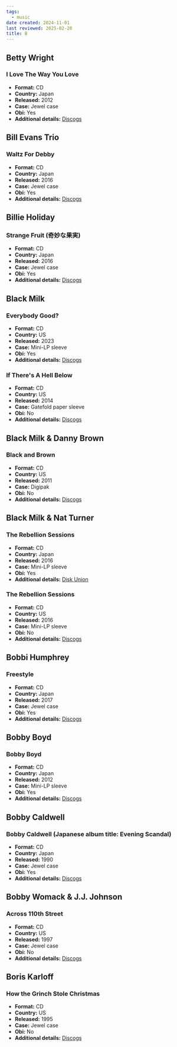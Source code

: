 ```yaml
---
tags:
  - music
date created: 2024-11-01
last reviewed: 2025-02-20
title: B
---
```


## Betty Wright

### I Love The Way You Love

- **Format:** CD
- **Country:** Japan
- **Released:** 2012
- **Case:** Jewel case
- **Obi:** Yes
- **Additional details:** [Discogs](https://www.discogs.com/release/3945888-Betty-Wright-I-Love-The-Way-You-Love)

## Bill Evans Trio

### Waltz For Debby

- **Format:** CD
- **Country:** Japan
- **Released:** 2016
- **Case:** Jewel case
- **Obi:** Yes
- **Additional details:** [Discogs](https://www.discogs.com/release/9272470-Bill-Evans-Trio-Waltz-For-Debby)

## Billie Holiday

### Strange Fruit (奇妙な果実)

- **Format:** CD
- **Country:** Japan
- **Released:** 2016
- **Case:** Jewel case
- **Obi:** Yes
- **Additional details:** [Discogs](https://www.discogs.com/release/21180184-Billie-Holiday-Strange-Fruit-%E5%A5%87%E5%A6%99%E3%81%AA%E6%9E%9C%E5%AE%9F)

## Black Milk

### Everybody Good?

- **Format:** CD
- **Country:** US
- **Released:** 2023
- **Case:** Mini-LP sleeve
- **Obi:** Yes
- **Additional details:** [Discogs](https://www.discogs.com/release/29374156-Black-Milk-Everybody-Good)

### If There's A Hell Below

- **Format:** CD
- **Country:** US
- **Released:** 2014
- **Case:** Gatefold paper sleeve
- **Obi:** No
- **Additional details:** [Discogs](https://www.discogs.com/release/6215373-Black-Milk-If-Theres-A-Hell-Below)

## Black Milk & Danny Brown

### Black and Brown

- **Format:** CD
- **Country:** US
- **Released:** 2011
- **Case:** Digipak
- **Obi:** No
- **Additional details:** [Discogs](https://www.discogs.com/release/3507541-Black-Milk-Danny-Brown-Black-And-Brown)

## Black Milk & Nat Turner

### The Rebellion Sessions

- **Format:** CD
- **Country:** Japan
- **Released:** 2016
- **Case:** Mini-LP sleeve
- **Obi:** Yes
- **Additional details:** [Disk Union](https://diskunion.net/rock/ct/detail/1007048258)

### The Rebellion Sessions

- **Format:** CD
- **Country:** US
- **Released:** 2016
- **Case:** Mini-LP sleeve
- **Obi:** No
- **Additional details:** [Discogs](https://www.discogs.com/release/8534549-Black-Milk-Nat-Turner-The-Rebellion-Sessions)

## Bobbi Humphrey

### Freestyle

- **Format:** CD
- **Country:** Japan
- **Released:** 2017
- **Case:** Jewel case
- **Obi:** Yes
- **Additional details:** [Discogs](https://www.discogs.com/release/12632692-Bobbi-Humphrey-Freestyle)

## Bobby Boyd

### Bobby Boyd

- **Format:** CD
- **Country:** Japan
- **Released:** 2012
- **Case:** Mini-LP sleeve
- **Obi:** Yes
- **Additional details:** [Discogs](https://www.discogs.com/release/9509606-Bobby-Boyd-Bobby-Boyd)

## Bobby Caldwell

### Bobby Caldwell (Japanese album title: Evening Scandal)

- **Format:** CD
- **Country:** Japan
- **Released:** 1990
- **Case:** Jewel case
- **Obi:** Yes
- **Additional details:** [Discogs](https://www.discogs.com/release/5792966-Bobby-Caldwell-Bobby-Caldwell)

## Bobby Womack & J.J. Johnson

### Across 110th Street

- **Format:** CD
- **Country:** US
- **Released:** 1997
- **Case:** Jewel case
- **Obi:** No
- **Additional details:** [Discogs](https://www.discogs.com/release/949427-Bobby-Womack-JJ-Johnson-Across-110th-Street)

## Boris Karloff

### How the Grinch Stole Christmas

- **Format:** CD
- **Country:** US
- **Released:** 1995
- **Case:** Jewel case
- **Obi:** No
- **Additional details:** [Discogs](https://www.discogs.com/release/607112-Dr-Seuss-How-The-Grinch-Stole-Christmas)
